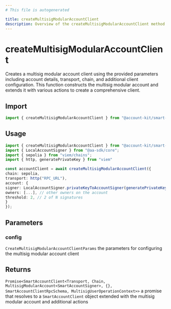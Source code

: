 ```yaml
---
# This file is autogenerated

title: createMultisigModularAccountClient
description: Overview of the createMultisigModularAccountClient method
---
```


# createMultisigModularAccountClient

Creates a multisig modular account client using the provided parameters including account details, transport, chain, and additional client configuration. This function constructs the multisig modular account and extends it with various actions to create a comprehensive client.

## Import

```ts
import { createMultisigModularAccountClient } from "@account-kit/smart-contracts";
```

## Usage

```ts
import { createMultisigModularAccountClient } from "@account-kit/smart-contracts";
import { LocalAccountSigner } from "@aa-sdk/core";
import { sepolia } from "viem/chains";
import { http, generatePrivateKey } from "viem"

const accountClient = await createMultisigModularAccountClient({
chain: sepolia,
transport: http("RPC_URL"),
account: {
signer: LocalAccountSigner.privateKeyToAccountSigner(generatePrivateKey()),
owners: [...], // other owners on the account
threshold: 2, // 2 of N signatures
}
});
```

## Parameters

### config

`CreateMultisigModularAccountClientParams`
the parameters for configuring the multisig modular account client

## Returns

`Promise<SmartAccountClient<Transport, Chain, MultisigModularAccount<SmartAccountSigner>, {}, SmartAccountClientRpcSchema, MultisigUserOperationContext>>`
a promise that resolves to a `SmartAccountClient` object extended with the multisig modular account and additional actions
